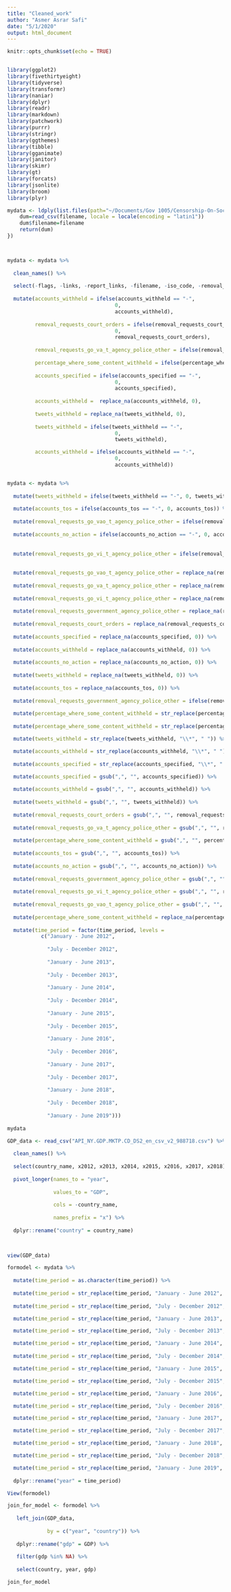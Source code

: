 ```yaml
---
title: "Cleaned_work"
author: "Asmer Asrar Safi"
date: "5/1/2020"
output: html_document
---
```


```r
knitr::opts_chunk$set(echo = TRUE)


library(ggplot2)
library(fivethirtyeight)
library(tidyverse)
library(transformr)
library(naniar)
library(dplyr)
library(readr)
library(markdown)
library(patchwork)
library(purrr)
library(stringr)
library(ggthemes)
library(tibble)
library(gganimate)
library(janitor)
library(skimr)
library(gt)
library(forcats)
library(jsonlite)
library(broom)
library(plyr)
```


```r
mydata <- ldply(list.files(path="~/Documents/Gov 1005/Censorship-On-Social-Media/Raw-Data/Removal Requests//",pattern="csv",full.names=TRUE),function(filename) {
    dum=read_csv(filename, locale = locale(encoding = "latin1"))
    dum$filename=filename
    return(dum)
})



mydata <- mydata %>% 
  
  clean_names() %>% 
  
  select(-flags, -links, -report_links, -filename, -iso_code, -removal_requests_govt_agency_police_other) %>% 
  
  mutate(accounts_withheld = ifelse(accounts_withheld == "-", 
                                   0, 
                                   accounts_withheld), 
         
         removal_requests_court_orders = ifelse(removal_requests_court_orders == "-", 
                                   0, 
                                   removal_requests_court_orders), 
         
         removal_requests_go_va_t_agency_police_other = ifelse(removal_requests_go_va_t_agency_police_other == "-", 0, removal_requests_go_va_t_agency_police_other), 
         
         percentage_where_some_content_withheld = ifelse(percentage_where_some_content_withheld == "-", 0, percentage_where_some_content_withheld),
         
         accounts_specified = ifelse(accounts_specified == "-", 
                                   0, 
                                   accounts_specified), 
         
         accounts_withheld =  replace_na(accounts_withheld, 0),
         
         tweets_withheld = replace_na(tweets_withheld, 0),
  
         tweets_withheld = ifelse(tweets_withheld == "-", 
                                   0, 
                                   tweets_withheld),

         accounts_withheld = ifelse(accounts_withheld == "-", 
                                   0, 
                                   accounts_withheld))


mydata <- mydata %>% 
  
  mutate(tweets_withheld = ifelse(tweets_withheld == "-", 0, tweets_withheld)) %>%
  
  mutate(accounts_tos = ifelse(accounts_tos == "-", 0, accounts_tos)) %>% 
  
  mutate(removal_requests_go_vao_t_agency_police_other = ifelse(removal_requests_go_vao_t_agency_police_other == "-", 0, removal_requests_go_vao_t_agency_police_other)) %>% 
  
  mutate(accounts_no_action = ifelse(accounts_no_action == "-", 0, accounts_no_action)) %>% 
  
  
  mutate(removal_requests_go_vi_t_agency_police_other = ifelse(removal_requests_go_vi_t_agency_police_other == "-", 0, removal_requests_go_vi_t_agency_police_other)) %>% 
  
  
  mutate(removal_requests_go_vao_t_agency_police_other = replace_na(removal_requests_go_vao_t_agency_police_other, 0)) %>% 
  
  mutate(removal_requests_go_va_t_agency_police_other = replace_na(removal_requests_go_va_t_agency_police_other, 0)) %>% 
  
  mutate(removal_requests_go_vi_t_agency_police_other = replace_na(removal_requests_go_vi_t_agency_police_other, 0)) %>% 
  
  mutate(removal_requests_government_agency_police_other = replace_na(removal_requests_government_agency_police_other, 0)) %>% 
  
  mutate(removal_requests_court_orders = replace_na(removal_requests_court_orders, 0)) %>% 
   
  mutate(accounts_specified = replace_na(accounts_specified, 0)) %>% 
  
  mutate(accounts_withheld = replace_na(accounts_withheld, 0)) %>% 
  
  mutate(accounts_no_action = replace_na(accounts_no_action, 0)) %>% 
  
  mutate(tweets_withheld = replace_na(tweets_withheld, 0)) %>% 
  
  mutate(accounts_tos = replace_na(accounts_tos, 0)) %>% 
  
  mutate(removal_requests_government_agency_police_other = ifelse(removal_requests_government_agency_police_other == "-", 0, removal_requests_government_agency_police_other)) %>% 
  
  mutate(percentage_where_some_content_withheld = str_replace(percentage_where_some_content_withheld, "\\*", " ")) %>% 
  
  mutate(percentage_where_some_content_withheld = str_replace(percentage_where_some_content_withheld, "\\%","")) %>% 

  mutate(tweets_withheld = str_replace(tweets_withheld, "\\*", " ")) %>% 

  mutate(accounts_withheld = str_replace(accounts_withheld, "\\*", " ")) %>% 
    
  mutate(accounts_specified = str_replace(accounts_specified, "\\*", " ")) %>% 

  mutate(accounts_specified = gsub(",", "", accounts_specified)) %>% 
  
  mutate(accounts_withheld = gsub(",", "", accounts_withheld)) %>%
  
  mutate(tweets_withheld = gsub(",", "", tweets_withheld)) %>%
  
  mutate(removal_requests_court_orders = gsub(",", "", removal_requests_court_orders)) %>%
  
  mutate(removal_requests_go_va_t_agency_police_other = gsub(",", "", removal_requests_go_va_t_agency_police_other)) %>%
  
  mutate(percentage_where_some_content_withheld = gsub(",", "", percentage_where_some_content_withheld)) %>%
  
  mutate(accounts_tos = gsub(",", "", accounts_tos)) %>%
  
  mutate(accounts_no_action = gsub(",", "", accounts_no_action)) %>% 
  
  mutate(removal_requests_government_agency_police_other = gsub(",", "", removal_requests_government_agency_police_other)) %>%
  
  mutate(removal_requests_go_vi_t_agency_police_other = gsub(",", "", removal_requests_go_vi_t_agency_police_other)) %>% 
  
  mutate(removal_requests_go_vao_t_agency_police_other = gsub(",", "", removal_requests_go_vao_t_agency_police_other)) %>% 
  
  mutate(percentage_where_some_content_withheld = replace_na(percentage_where_some_content_withheld, 0)) %>% 
 
  mutate(time_period = factor(time_period, levels =
           c("January - June 2012",
             
             "July - December 2012",
             
             "January - June 2013",
             
             "July - December 2013",
             
             "January - June 2014",
             
             "July - December 2014",
             
             "January - June 2015",
             
             "July - December 2015",
             
             "January - June 2016",
             
             "July - December 2016",
             
             "January - June 2017",
             
             "July - December 2017",
             
             "January - June 2018",
             
             "July - December 2018",
             
             "January - June 2019")))
  
mydata

```


```r
GDP_data <- read_csv("API_NY.GDP.MKTP.CD_DS2_en_csv_v2_988718.csv") %>% 
  
  clean_names() %>% 
  
  select(country_name, x2012, x2013, x2014, x2015, x2016, x2017, x2018)  %>% 
  
  pivot_longer(names_to = "year", 
               
               values_to = "GDP", 
               
               cols = -country_name, 
                
               names_prefix = "x") %>% 
  
  dplyr::rename("country" = country_name) 
 


view(GDP_data)

``` 



```r


formodel <- mydata %>% 
  
  mutate(time_period = as.character(time_period)) %>% 
  
  mutate(time_period = str_replace(time_period, "January - June 2012", "2012")) %>% 
  
  mutate(time_period = str_replace(time_period, "July - December 2012", "2012")) %>% 

  mutate(time_period = str_replace(time_period, "January - June 2013", "2013")) %>% 

  mutate(time_period = str_replace(time_period, "July - December 2013", "2013")) %>% 

  mutate(time_period = str_replace(time_period, "January - June 2014", "2014")) %>% 
 
  mutate(time_period = str_replace(time_period, "July - December 2014", "2014")) %>% 

  mutate(time_period = str_replace(time_period, "January - June 2015", "2015")) %>% 

  mutate(time_period = str_replace(time_period, "July - December 2015", "2015")) %>% 

  mutate(time_period = str_replace(time_period, "January - June 2016", "2016")) %>% 

  mutate(time_period = str_replace(time_period, "July - December 2016", "2016")) %>% 

  mutate(time_period = str_replace(time_period, "January - June 2017", "2017")) %>% 

  mutate(time_period = str_replace(time_period, "July - December 2017", "2017")) %>% 

  mutate(time_period = str_replace(time_period, "January - June 2018", "2018")) %>% 

  mutate(time_period = str_replace(time_period, "July - December 2018", "2018")) %>% 

  mutate(time_period = str_replace(time_period, "January - June 2019", "2019")) %>% 
  
  dplyr::rename("year" = time_period) 

View(formodel)
``` 


```r

join_for_model <- formodel %>% 
     
   left_join(GDP_data, 
             
             by = c("year", "country")) %>% 
  
   dplyr::rename("gdp" = GDP) %>% 
  
   filter(gdp %in% NA) %>% 
  
   select(country, year, gdp)

join_for_model



```












